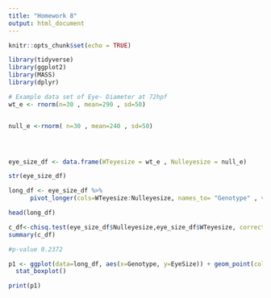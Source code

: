 ```yaml
---
title: "Homework 8"
output: html_document
---
```


```r
knitr::opts_chunk$set(echo = TRUE)
```


```r
library(tidyverse)
library(ggplot2)
library(MASS)
library(dplyr)

# Example data set of Eye- Diameter at 72hpf
wt_e <- rnorm(n=30 , mean=290 , sd=50)


null_e <-rnorm( n=30 , mean=240 , sd=50)




eye_size_df <- data.frame(WTeyesize = wt_e , Nulleyesize = null_e)

str(eye_size_df)

long_df <- eye_size_df %>%
      pivot_longer(cols=WTeyesize:Nulleyesize, names_to= "Genotype" , values_to= "EyeSize") 

head(long_df)

c_df<-chisq.test(eye_size_df$Nulleyesize,eye_size_df$WTeyesize, correct=FALSE)
summary(c_df) 

#p-value 0.2372

p1 <- ggplot(data=long_df, aes(x=Genotype, y=EyeSize)) + geom_point(color="white" , fill="purple", size=0.2) +
  stat_boxplot()

print(p1)


```